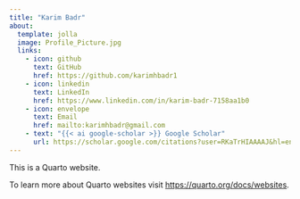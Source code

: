 ```yaml
---
title: "Karim Badr"
about:
  template: jolla
  image: Profile_Picture.jpg
  links: 
    - icon: github
      text: GitHub
      href: https://github.com/karimhbadr1
    - icon: linkedin
      text: LinkedIn
      href: https://www.linkedin.com/in/karim-badr-7158aa1b0
    - icon: envelope
      text: Email
      href: mailto:karimhbadr@gmail.com 
    - text: "{{< ai google-scholar >}} Google Scholar"
      url: https://scholar.google.com/citations?user=RKaTrHIAAAAJ&hl=en
---
```


This is a Quarto website.

To learn more about Quarto websites visit <https://quarto.org/docs/websites>.
